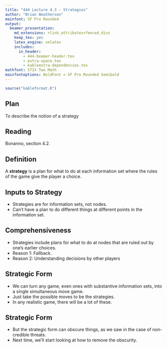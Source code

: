 ```yaml
---
title: "444 Lecture 4.3 - Strategies"
author: "Brian Weatherson"
mainfont: SF Pro Rounded
output:
  beamer_presentation:
    md_extensions: +link_attributes+fenced_divs
    keep_tex: yes
    latex_engine: xelatex
    includes:
      in_header: 
        - 444-beamer-header.tex
        - extra-space.tex
        - kableextra-dependencies.tex
mathfont: STIX Two Math
mainfontoptions: BoldFont = SF Pro Rounded Semibold
---
```


```r
source("kableformat.R")
```

## Plan

To describe the notion of a strategy

## Reading

Bonanno, section 4.2.

## Definition

A **strategy** is a plan for what to do at each information set where the rules of the game give the player a choice.

## Inputs to Strategy

- Strategies are for information sets, not nodes.
- Can't have a plan to do different things at different points in the information set.

## Comprehensiveness

- Strategies include plans for what to do at nodes that are ruled out by one's earlier choices.
- Reason 1: Fallback.
- Reason 2: Understanding decisions by other players

## Strategic Form

- We can turn any game, even ones with substantive information sets, into a single simultaneous move game.
- Just take the possible moves to be the strategies.
- In any realistic game, there will be a lot of these.

## Strategic Form

- But the strategic form can obscure things, as we saw in the case of non-credible threats.
- Next time, we'll start looking at how to remove the obscurity.
